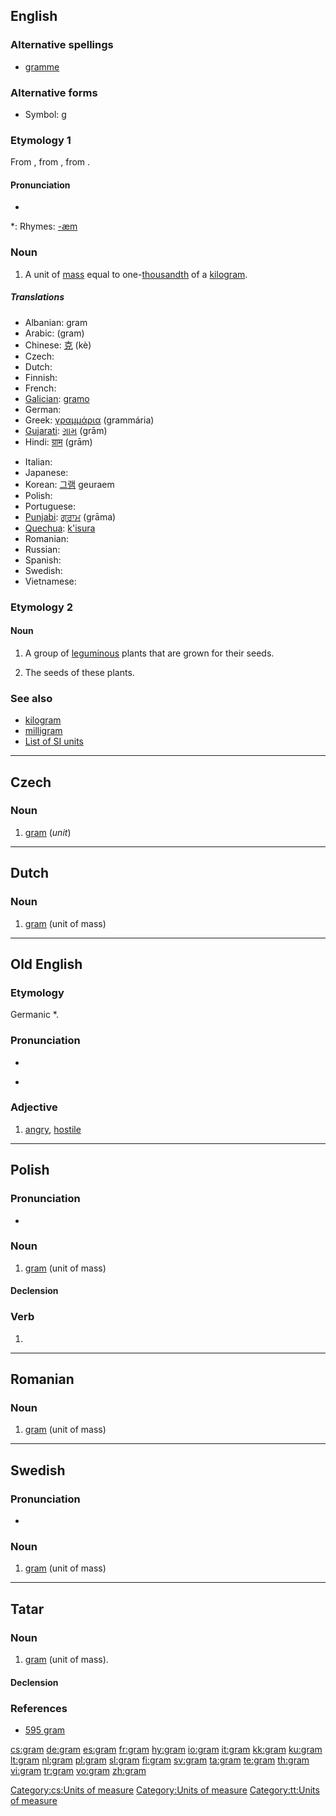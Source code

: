 {{see|Gram|gram.|-gram}}
==English==

===Alternative spellings===
* {{qualifier|chiefly [[w:British English|British]], but now old-fashioned}} [[gramme]]

===Alternative forms===
* Symbol: [[g]]

===Etymology 1===
From {{F.}} {{term|gramme|lang=fr}}, from {{AGr.}} {{term|sc=polytonic|γραμμάριον|tr=grammárion||weight of two [[obol]]s}}, from {{term|sc=polytonic|γραμμή|tr=grammḗ||line}}.

====Pronunciation====
{{rfc-level|check placement of Pronunciation}}
* {{audio|en-us-gram.ogg|Audio (US)}}

*: Rhymes: [[Rhymes:English:-æm|-æm]]

===Noun===
{{en-noun}}

# A unit of [[mass]] equal to one-[[thousandth]] of a [[kilogram]].

=====Translations=====
{{trans-top|unit of mass}}
* Albanian: gram {{g|Albanian}}
* Arabic: {{Arab|[[جرام]]}} (gram) {{m}}
* Chinese: [[克]] (kè)
* Czech: {{t+|cs|gram|m}}
* Dutch: {{t+|nl|gram|m}}
* Finnish: {{t+|fi|gramma}}
* French: {{t+|fr|gramme|m}}
* [[Galician]]: [[gramo]] {{m}}
* German: {{t+|de|Gramm|n}}
* Greek: [[γραμμάρια]] (grammária) {{f}}
* [[Gujarati]]: [[ગ્રામ]] (grām)
* Hindi: [[ग्राम]] (grām) {{m}}
{{trans-mid}}
* Italian: {{t-|it|grammo|m}}
* Japanese: {{t+|ja|グラム|tr=guramu|sc=Jpan}}
* Korean: [[그램]] geuraem
* Polish: {{t-|pl|gram|m}}
* Portuguese: {{t+|pt|grama|f}}
* [[Punjabi]]: [[ਗ੍ਰਾਮ]] (grāma)
* [[Quechua]]: [[k'isura]]
* Romanian: {{t-|ro|gram|n}}
* Russian: {{t+|ru|грамм|m|tr=gramm|sc=Cyrl}}
* Spanish: {{t-|es|gramo|m}}
* Swedish: {{t+|sv|gram|n}}
* Vietnamese: {{t+|vi|gam|xs=Vietnamese}}
{{trans-bottom}}

===Etymology 2===

====Noun====
{{en-noun|-}}

# A group of [[leguminous]] plants that are grown for their seeds.
# {{uncountable}} The seeds of these plants.

===See also===
* [[kilogram]]
* [[milligram]]
* [[Appendix:Weights_and_measures#SI_units|List of SI units]]

----

==Czech==

===Noun===
{{cs-noun|g=m}}

# [[#English|gram]] (''unit'')

[[Category:cs:Units of measure]]

----

==Dutch==

===Noun===
{{infl|nl|noun|g=m}}

# [[#English|gram]] (unit of mass)

----

==Old English==

===Etymology===
Germanic *{{term||gram-}}.

===Pronunciation===
* {{audio|en-us-gram.ogg|Audio (US)}}

* {{IPA|lang=ang|/gram/}}

===Adjective===
{{infl|ang|adjective}}

# [[angry]], [[hostile]]

----

==Polish==

===Pronunciation===
* {{IPA|[gram]}}

===Noun===
{{infl|pl|noun|g=m}}

# [[#English|gram]] (unit of mass)

====Declension====
{{pl-decl-noun
|gram|gramy
|grama|gramów
|gramowi|gramom
|gram|gramy
|gramem|gramami
|gramie|gramach
|gramie|gramy
}}

===Verb===
{{infl|pl|verb form}}

# {{form of|first-person singular present tense|grać|lang=Polish}}

----

==Romanian==

===Noun===
{{infl|ro|noun|g=n}}

# [[#Romanian|gram]] (unit of mass)

----

==Swedish==

===Pronunciation===
*{{audio|Sv-gram.ogg|audio}}

===Noun===
{{infl|sv|noun|g=n}}

# [[#Swedish|gram]] (unit of mass)

----

==Tatar==

===Noun===
{{infl|tt|noun}}

# [[#English|gram]] (unit of mass).

====Declension====
{{tt-latin-noun|nıñ|ga|nı|da|nan}}

===References===
* [http://www.azatliq.org/news/international/tb/archives/2006/09/09.asp 595 gram]

[[Category:Units of measure]]
[[Category:tt:Units of measure]]

[[cs:gram]]
[[de:gram]]
[[es:gram]]
[[fr:gram]]
[[hy:gram]]
[[io:gram]]
[[it:gram]]
[[kk:gram]]
[[ku:gram]]
[[lt:gram]]
[[nl:gram]]
[[pl:gram]]
[[sl:gram]]
[[fi:gram]]
[[sv:gram]]
[[ta:gram]]
[[te:gram]]
[[th:gram]]
[[vi:gram]]
[[tr:gram]]
[[vo:gram]]
[[zh:gram]]